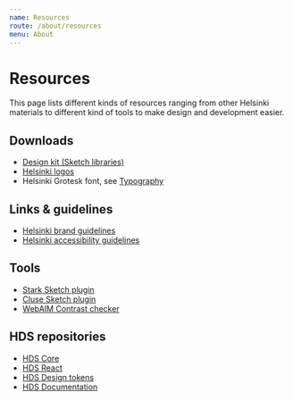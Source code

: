 ```yaml
---
name: Resources
route: /about/resources
menu: About
---
```



# Resources

<LargeParagraph>
    This page lists different kinds of resources ranging from other Helsinki materials to different kind of tools to make design and development easier.
</LargeParagraph>

## Downloads

- [Design kit (Sketch libraries)](https://github.com/City-of-Helsinki/helsinki-design-system/releases)
- [Helsinki logos](https://brand.hel.fi/en/logo/)
- Helsinki Grotesk font, see [Typography](/design-tokens/typography)

## Links & guidelines

- [Helsinki brand guidelines](https://brand.hel.fi/en/)
- [Helsinki accessibility guidelines](https://www.hel.fi/static/liitteet/kanslia/TPR/opas_saavutettavaan_sisaltoon_EN.pdf)

## Tools

- [Stark Sketch plugin](https://www.getstark.co/)
- [Cluse Sketch plugin](https://cluse.cc/)
- [WebAIM Contrast checker](https://webaim.org/resources/contrastchecker/)

## HDS repositories

- [HDS Core](https://github.com/City-of-Helsinki/helsinki-design-system/tree/master/packages/core)
- [HDS React](https://github.com/City-of-Helsinki/helsinki-design-system/tree/master/packages/react)
- [HDS Design tokens](https://github.com/City-of-Helsinki/helsinki-design-system/tree/master/packages/design-tokens)
- [HDS Documentation](https://github.com/City-of-Helsinki/helsinki-design-system/tree/master/site)
